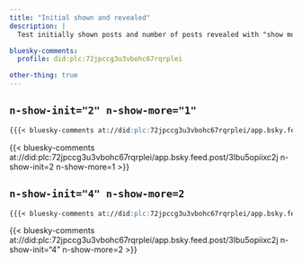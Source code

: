 ```yaml
---
title: "Initial shown and revealed"
description: |
  Test initially shown posts and number of posts revealed with "show more".

bluesky-comments:
  profile: did:plc:72jpccg3u3vbohc67rqrplei

other-thing: true
---
```


## `n-show-init="2" n-show-more="1"`

```markdown
{{{< bluesky-comments at://did:plc:72jpccg3u3vbohc67rqrplei/app.bsky.feed.post/3lbu5opiixc2j n-show-init="2" n-show-more=1 >}}}
```

{{< bluesky-comments at://did:plc:72jpccg3u3vbohc67rqrplei/app.bsky.feed.post/3lbu5opiixc2j n-show-init=2 n-show-more=1 >}}

## `n-show-init="4" n-show-more=2`

```markdown
{{{< bluesky-comments at://did:plc:72jpccg3u3vbohc67rqrplei/app.bsky.feed.post/3lbu5opiixc2j n-show-init="4" n-show-more=2 >}}}
```

{{< bluesky-comments at://did:plc:72jpccg3u3vbohc67rqrplei/app.bsky.feed.post/3lbu5opiixc2j n-show-init="4" n-show-more=2 >}}
